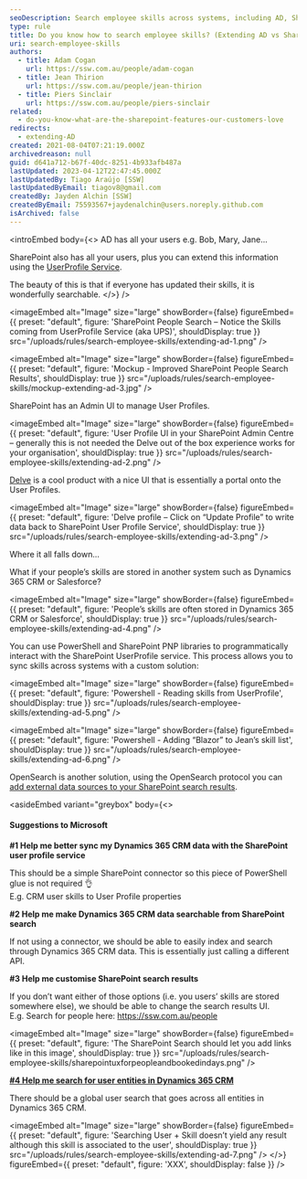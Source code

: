 ```yaml
---
seoDescription: Search employee skills across systems, including AD, SharePoint, and Dynamics 365 CRM, to enhance collaboration and talent discovery.
type: rule
title: Do you know how to search employee skills? (Extending AD vs SharePoint vs Dynamics 365 CRM)
uri: search-employee-skills
authors:
  - title: Adam Cogan
    url: https://ssw.com.au/people/adam-cogan
  - title: Jean Thirion
    url: https://ssw.com.au/people/jean-thirion
  - title: Piers Sinclair
    url: https://ssw.com.au/people/piers-sinclair
related:
  - do-you-know-what-are-the-sharepoint-features-our-customers-love
redirects:
  - extending-AD
created: 2021-08-04T07:21:19.000Z
archivedreason: null
guid: d641a712-b67f-40dc-8251-4b933afb487a
lastUpdated: 2023-04-12T22:47:45.000Z
lastUpdatedBy: Tiago Araújo [SSW]
lastUpdatedByEmail: tiagov8@gmail.com
createdBy: Jayden Alchin [SSW]
createdByEmail: 75593567+jaydenalchin@users.noreply.github.com
isArchived: false
---
```


<introEmbed
  body={<>
AD has all your users e.g. Bob, Mary, Jane...

SharePoint also has all your users, plus you can extend this information using the [UserProfile Service](https://docs.microsoft.com/en-us/sharepoint/manage-user-profiles?WT.mc_id=M365-MVP-33518).

The beauty of this is that if everyone has updated their skills, it is wonderfully searchable.
  </>}
/>
<youtubeEmbed url="https://www.youtube.com/watch?v=fhnatho4nSg" description="" />


<imageEmbed
  alt="Image"
  size="large"
  showBorder={false}
  figureEmbed={{
    preset: "default",
    figure: 'SharePoint People Search – Notice the Skills coming from UserProfile Service (aka UPS)',
    shouldDisplay: true
  }}
  src="/uploads/rules/search-employee-skills/extending-ad-1.png"
/>


<imageEmbed
  alt="Image"
  size="large"
  showBorder={false}
  figureEmbed={{
    preset: "default",
    figure: 'Mockup - Improved SharePoint People Search Results',
    shouldDisplay: true
  }}
  src="/uploads/rules/search-employee-skills/mockup-extending-ad-3.jpg"
/>

SharePoint has an Admin UI to manage User Profiles.


<imageEmbed
  alt="Image"
  size="large"
  showBorder={false}
  figureEmbed={{
    preset: "default",
    figure: 'User Profile UI in your SharePoint Admin Centre – generally this is not needed the Delve out of the box experience works for your organisation',
    shouldDisplay: true
  }}
  src="/uploads/rules/search-employee-skills/extending-ad-2.png"
/>

[Delve](https://support.microsoft.com/en-us/office/what-is-delve-1315665a-c6af-4409-a28d-49f8916878ca) is a cool product with a nice UI that is essentially a portal onto the User Profiles.


<imageEmbed
  alt="Image"
  size="large"
  showBorder={false}
  figureEmbed={{
    preset: "default",
    figure: 'Delve profile – Click on “Update Profile” to write data back to SharePoint User Profile Service',
    shouldDisplay: true
  }}
  src="/uploads/rules/search-employee-skills/extending-ad-3.png"
/>

Where it all falls down...

What if your people’s skills are stored in another system such as Dynamics 365 CRM or Salesforce?


<imageEmbed
  alt="Image"
  size="large"
  showBorder={false}
  figureEmbed={{
    preset: "default",
    figure: 'People’s skills are often stored in Dynamics 365 CRM or Salesforce',
    shouldDisplay: true
  }}
  src="/uploads/rules/search-employee-skills/extending-ad-4.png"
/>

You can use PowerShell and SharePoint PNP libraries to programmatically interact with the SharePoint UserProfile service. This process allows you to sync skills across systems with a custom solution:


<imageEmbed
  alt="Image"
  size="large"
  showBorder={false}
  figureEmbed={{
    preset: "default",
    figure: 'Powershell - Reading skills from UserProfile',
    shouldDisplay: true
  }}
  src="/uploads/rules/search-employee-skills/extending-ad-5.png"
/>


<imageEmbed
  alt="Image"
  size="large"
  showBorder={false}
  figureEmbed={{
    preset: "default",
    figure: 'Powershell - Adding “Blazor” to Jean’s skill list',
    shouldDisplay: true
  }}
  src="/uploads/rules/search-employee-skills/extending-ad-6.png"
/>

OpenSearch is another solution, using the OpenSearch protocol you can [add external data sources to your SharePoint search results](https://docs.microsoft.com/en-us/sharepoint/search/understanding-result-sources-for-search?WT.mc_id=M365-MVP-33518).

<asideEmbed
  variant="greybox"
  body={<>
    
#### Suggestions to Microsoft

**#1 Help me better sync my Dynamics 365 CRM data with the SharePoint user profile service**

This should be a simple SharePoint connector so this piece of PowerShell glue is not required 👌\
E.g. CRM user skills to User Profile properties

**#2 Help me make Dynamics 365 CRM data searchable from SharePoint search**

If not using a connector, we should be able to easily index and search through Dynamics 365 CRM data.
This is essentially just calling a different API.

**#3 Help me customise SharePoint search results**

If you don’t want either of those options (i.e. you users’ skills are stored somewhere else), we should be able to change the search results UI.\
E.g. Search for people here: <https://ssw.com.au/people>


<imageEmbed
  alt="Image"
  size="large"
  showBorder={false}
  figureEmbed={{
    preset: "default",
    figure: 'The SharePoint Search should let you add links like in this image',
    shouldDisplay: true
  }}
  src="/uploads/rules/search-employee-skills/sharepointuxforpeopleandbookedindays.png"
/>

**[\#4 Help me search for user entities in Dynamics 365 CRM](https://experience.dynamics.com/ideas/idea/?ideaid=b5daa141-90f5-eb11-ba5e-0003ff457d0a)**

There should be a global user search that goes across all entities in Dynamics 365 CRM.


<imageEmbed
  alt="Image"
  size="large"
  showBorder={false}
  figureEmbed={{
    preset: "default",
    figure: 'Searching User + Skill doesn’t yield any result although this skill is associated to the user',
    shouldDisplay: true
  }}
  src="/uploads/rules/search-employee-skills/extending-ad-7.png"
/>
  </>}
  figureEmbed={{
    preset: "default",
    figure: 'XXX',
    shouldDisplay: false
  }}
/>
